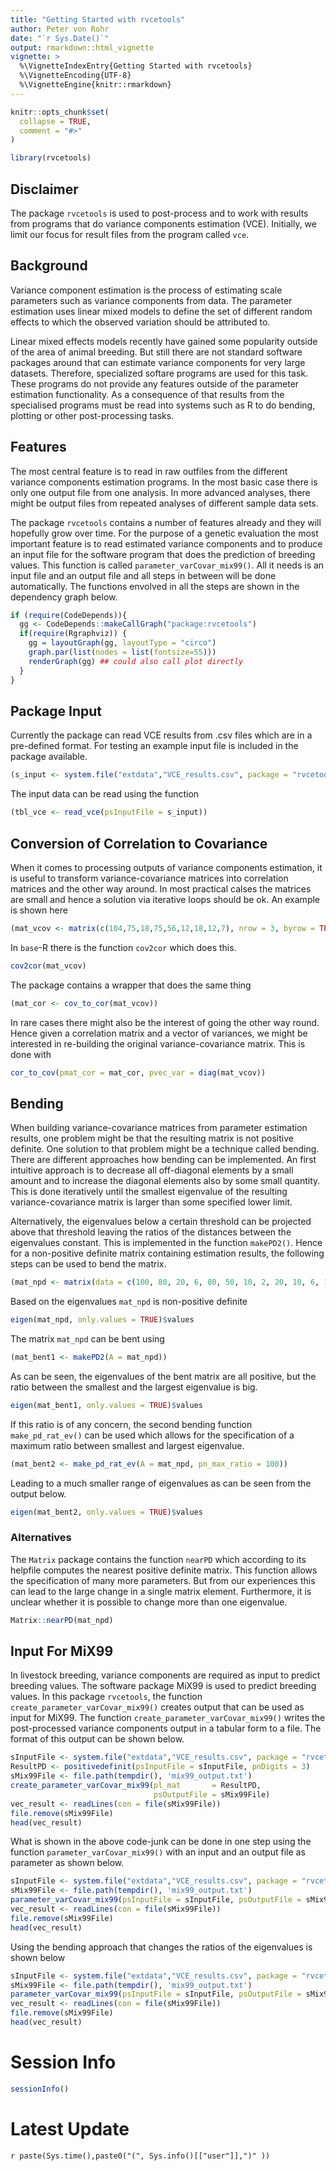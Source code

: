 ```yaml
---
title: "Getting Started with rvcetools"
author: Peter von Rohr
date: "`r Sys.Date()`"
output: rmarkdown::html_vignette
vignette: >
  %\VignetteIndexEntry{Getting Started with rvcetools}
  %\VignetteEncoding{UTF-8}
  %\VignetteEngine{knitr::rmarkdown}
---
```


```r
knitr::opts_chunk$set(
  collapse = TRUE,
  comment = "#>"
)
```

```r
library(rvcetools)
```


## Disclaimer
The package `rvcetools` is used to post-process and to work with results from programs that do variance components estimation (VCE). Initially, we limit our focus for result files from the program called `vce`. 


## Background
Variance component estimation is the process of estimating scale parameters such as variance components from data. The parameter estimation uses linear mixed models to define the set of different random effects to which the observed variation should be attributed to. 

Linear mixed effects models recently have gained some popularity outside of the area of animal breeding. But still there are not standard software packages around that can estimate variance components for very large datasets. Therefore, specialized softare programs are used for this task. These programs do not provide any features outside of the parameter estimation functionality. As a consequence of that results from the specialised programs must be read into systems such as R to do bending, plotting or other post-processing tasks. 


## Features
The most central feature is to read in raw outfiles from the different variance components estimation programs. In the most basic case there is only one output file from one analysis. In more advanced analyses, there might be output files from repeated analyses of different sample data sets. 

The package `rvcetools` contains a number of features already and they will hopefully grow over time. For the purpose of a genetic evaluation the most important feature is to read estimated variance components and to produce an input file for the software program that does the prediction of breeding values. This function is called `parameter_varCovar_mix99()`. All it needs is an input file and an output file and all steps in between will be done automatically. The functions envolved in all the steps are shown in the dependency graph below. 

```r
if (require(CodeDepends)){
  gg <- CodeDepends::makeCallGraph("package:rvcetools")
  if(require(Rgraphviz)) {
    gg = layoutGraph(gg, layoutType = "circo")
    graph.par(list(nodes = list(fontsize=55)))
    renderGraph(gg) ## could also call plot directly
  } 
}
```


## Package Input
Currently the package can read VCE results from .csv files which are in a pre-defined format. For testing an example input file is included in the package available.

```r
(s_input <- system.file("extdata","VCE_results.csv", package = "rvcetools"))
```

The input data can be read using the function

```r
(tbl_vce <- read_vce(psInputFile = s_input))
```


## Conversion of Correlation to Covariance
When it comes to processing outputs of variance components estimation, it is useful to transform variance-covariance matrices into correlation matrices and the other way around. In most practical calses the matrices are small and hence a solution via iterative loops should be ok. An example is shown here

```r
(mat_vcov <- matrix(c(104,75,18,75,56,12,18,12,7), nrow = 3, byrow = TRUE))
```

In `base`-R there is the function `cov2cor` which does this. 

```r
cov2cor(mat_vcov)
```

The package contains a wrapper that does the same thing

```r
(mat_cor <- cov_to_cor(mat_vcov))
```

In rare cases there might also be the interest of going the other way round. Hence given a correlation matrix and a vector of variances, we might be interested in re-building the original variance-covariance matrix. This is done with 

```r
cor_to_cov(pmat_cor = mat_cor, pvec_var = diag(mat_vcov))
```


## Bending
When building variance-covariance matrices from parameter estimation results, one problem might be that the resulting matrix is not positive definite. One solution to that problem might be a technique called bending. There are different approaches how bending can be implemented. An first intuitive approach is to decrease all off-diagonal elements by a small amount and to increase the diagonal elements also by some small quantity. This is done iteratively until the smallest eigenvalue of the resulting variance-covariance matrix is larger than some specified lower limit. 

Alternatively, the eigenvalues below a certain threshold can be projected above that threshold leaving the ratios of the distances between the eigenvalues constant. This is implemented in the function `makePD2()`. Hence for a non-positive definite matrix containing estimation results, the following steps can be used to bend the matrix.

```r
(mat_npd <- matrix(data = c(100, 80, 20, 6, 80, 50, 10, 2, 20, 10, 6, 1, 6, 2, 1, 1), nrow = 4))
```

Based on the eigenvalues `mat_npd` is non-positive definite

```r
eigen(mat_npd, only.values = TRUE)$values
```

The matrix `mat_npd` can be bent using 

```r
(mat_bent1 <- makePD2(A = mat_npd))
```

As can be seen, the eigenvalues of the bent matrix are all positive, but the ratio between the smallest and the largest eigenvalue is big. 

```r
eigen(mat_bent1, only.values = TRUE)$values
```

If this ratio is of any concern, the second bending function `make_pd_rat_ev()` can be used which allows for the specification of a maximum ratio between smallest and largest eigenvalue.

```r
(mat_bent2 <- make_pd_rat_ev(A = mat_npd, pn_max_ratio = 100))
```

Leading to a much smaller range of eigenvalues as can be seen from the output below.

```r
eigen(mat_bent2, only.values = TRUE)$values
```

### Alternatives
The `Matrix` package contains the function `nearPD` which according to its helpfile computes the nearest positive definite matrix. This function allows the specification of many more parameters. But from our experiences this can lead to the large change in a single matrix element. Furthermore, it is unclear whether it is possible to change more than one eigenvalue. 

```r
Matrix::nearPD(mat_npd)
```


## Input For MiX99
In livestock breeding, variance components are required as input to predict breeding values. The software package MiX99 is used to predict breeding values. In this package `rvcetools`, the function `create_parameter_varCovar_mix99()` creates output that can be used as input for MiX99. The function `create_parameter_varCovar_mix99()` writes the post-processed variance components output in a tabular form to a file. The format of this output can be shown below.

```r
sInputFile <- system.file("extdata","VCE_results.csv", package = "rvcetools")
ResultPD <- positivedefinit(psInputFile = sInputFile, pnDigits = 3)
sMix99File <- file.path(tempdir(), 'mix99_output.txt')
create_parameter_varCovar_mix99(pl_mat       = ResultPD,
                                psOutputFile = sMix99File)
vec_result <- readLines(con = file(sMix99File))
file.remove(sMix99File)
head(vec_result)
```

What is shown in the above code-junk can be done in one step using the function `parameter_varCovar_mix99()` with an input and an output file as parameter as shown below.

```r
sInputFile <- system.file("extdata","VCE_results.csv", package = "rvcetools")
sMix99File <- file.path(tempdir(), 'mix99_output.txt')
parameter_varCovar_mix99(psInputFile = sInputFile, psOutputFile = sMix99File, pnDigits = 3)
vec_result <- readLines(con = file(sMix99File))
file.remove(sMix99File)
head(vec_result)
```


Using the bending approach that changes the ratios of the eigenvalues is shown below

```r
sInputFile <- system.file("extdata","VCE_results.csv", package = "rvcetools")
sMix99File <- file.path(tempdir(), 'mix99_output.txt')
parameter_varCovar_mix99(psInputFile = sInputFile, psOutputFile = sMix99File, psOptionRatio = TRUE, psRatio = 100)
vec_result <- readLines(con = file(sMix99File))
file.remove(sMix99File)
head(vec_result)
```



# Session Info
```r
sessionInfo()
```

# Latest Update
`r paste(Sys.time(),paste0("(", Sys.info()[["user"]],")" ))`



